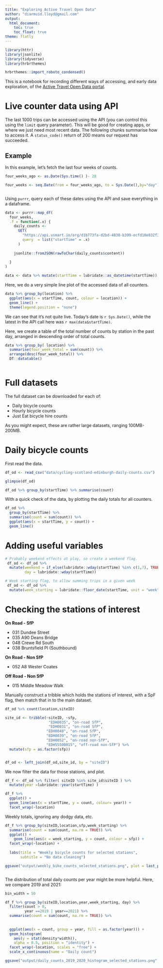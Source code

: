 ```yaml
---
title: "Exploring Active Travel Open Data"
author: "diarmuid.lloyd@gmail.com"
output: 
  html_document:
    toc: true
    toc_float: true
theme: flatly
---
```




```r
library(httr)
library(jsonlite)
library(tidyverse)
library(hrbrthemes)

hrbrthemes::import_roboto_condensed()

```


This is a notebook for recording different ways of accessing, and early data exploration, of the [Active Travel Open Data portal](https://usmart.io/org/cyclingscotland/). 

# Live counter data using API

The last 1000 trips can be accessed using the API (you can control this using the `limit` query parameter). This will be good for creating apps, or where we just need most recent data. The following chunks summarise how to access it. A `status_code()` return of 200 means our request has succeeded.


## Example

In this example, let's fetch the last four weeks of counts.

```r

four_weeks_ago <- as.Date(Sys.time() )- 28

four_weeks <- seq.Date(from = four_weeks_ago, to = Sys.Date(),by="day")



```


Using `purrr`, query each of these dates using the API and save everything in a dataframe.

```r

data <- purrr::map_df(
  four_weeks,
  .f = function(.x) {
    daily_counts <-
      GET(
        "https://api.usmart.io/org/d1b773fa-d2bd-4830-b399-ecfd18e832f3/7aa487cd-3cd5-405b-850e-1e2ac317816c/latest/urql",
        query  = list("startTime" = .x)
      )
    
    jsonlite::fromJSON(rawToChar(daily_counts$content))
    
  }
)

data <- data %>% mutate(startTime = lubridate::as_datetime(startTime))

```

Here, we do a very simple line plot of the accessed data of all counters.

```r


data %>% group_by(location) %>% 
  ggplot(aes(x = startTime, count, colour = location)) +
  geom_line() +
  theme(legend.position = "none")

```
We can see that it's not quite live. Today's date is `r Sys.Date()`, while the latest in the API call here was `r max(data$startTime)`.

Here, we create a table of the total number of counts by station in the past day, arranged in descending order of total counts.

```r
data %>% group_by( location) %>% 
  summarise(four_week_total = sum(count)) %>% 
  arrange(desc(four_week_total)) %>% 
  DT::datatable()
  
```


# Full datasets

The full dataset can be downloaded for each of:

* Daily bicycle counts
* Hourly bicycle counts
* Just Eat bicycle hire counts

As you might expect, these are rather large datasets, ranging 100MB-200MB.

# Daily bicycle counts

First read the data.

```r

df_od <- read_csv("data/cycling-scotland-edinburgh-daily-counts.csv")

glimpse(df_od)

df_od %>% group_by(startTime) %>% summarise(count)

```

With a quick check of the data, by plotting the daily totals for all counters.

```r
df_od %>% 
  group_by(startTime) %>%
  summarise(count = sum(count)) %>% 
  ggplot(aes(x = startTime, y = count)) +
  geom_line()
```

# Adding useful variables


```r

# Probably weekend effects at play, so create a weekend flag.
 df_od <- df_od %>% 
  mutate(weekend = if_else(lubridate::wday(startTime) %in% c(1,7), TRUE, FALSE ) ,
         day = lubridate::wday(startTime))

# Week starting flag, to allow summing trips in a given week
 df_od <- df_od %>% 
  mutate(week_starting = lubridate::floor_date(startTime, unit = "week"))
```


# Checking the stations of interest

**On Road - SfP**

* 031 Dundee Street
* 035 A90 Deans Bridge
* 048 Crewe Rd South
* 038 Bruntsfield Pl (Southbound)

**On Road - Non SfP**

* 052 A8 Wester Coates

**Off Road - Non SfP**

* 015 Middle Meadow Walk


Manually construct a tribble which holds the stations of interest, with a SpF flag, then match that in to the main dataset.

```r
df_od %>% count(location,siteID)

site_id <- tribble(~siteID, ~sfp,
                    "EDH0035", "on-road SfP",
                    "EDH0031", "on-road SfP",
                   "EDH0048", "on-road SfP",
                   "EDH0039", "on-road SfP",
                   "EDH0052", "on-road non-SfP",
                   "EDH55500015", "off-road non-SfP") %>% 
  mutate(sfp = as.factor(sfp))


df_od <- left_join(df_od,site_id, by = "siteID")

```

We now filter the data for those stations, and plot.

```r
df_f <- df_od %>% filter( siteID %in% site_id$siteID ) %>% 
  mutate(year =lubridate::year(startTime) )

df_f %>% 
  ggplot() +
  geom_line(aes(x = startTime, y = count, colour= year)) +
  facet_wrap(~location)


```


Weekly totals, ignoring any dodgy data, etc.


```r

df_f %>% group_by(siteID,location,sfp,week_starting) %>% 
  summarise(count = sum(count, na.rm = TRUE)) %>% 
  ggplot() +
    geom_line(aes(x = week_starting, y = count, colour = sfp)) +
  facet_wrap(~location) +
  
  labs(title = "Weekly bicycle counts for selected stations",
       subtitle = "No data cleaning")

ggsave("output/weekly_bike_counts_selected_stations.png", plot = last_plot())  



```

The distribution of total daily counts per year might be more helpful. Here, we compare 2019 and 2021:


```r

bin_width = 50

df_f %>% group_by(siteID,location,year,week_starting, day) %>% 
  filter(count > 0,
         year ==2019 | year==2021) %>% 
  summarise(count = sum(count, na.rm = TRUE)) %>% 
  
  
  ggplot(aes(x = count, group = year, fill = as.factor(year))) +
  geom_histogram(
    aes(y = stat(density*width)),
    alpha = 0.5, position = "identity") +
  facet_wrap(~location, scales = "free") +
  scale_x_continuous(name = "Daily count") 

ggsave("output/daily_counts_2019_2020_histogram_selected_stations.png", plot = last_plot())  


```



